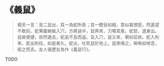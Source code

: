 # 《義鼠》

> 楊天一言：見二鼠出，其一為蛇所吞；其一瞪目如椒，意似甚恨怒，然遙望不敢前。蛇果腹蜿蜒入穴，方將過半，鼠奔來，力嚼其尾，蛇怒，退身出。鼠故便捷，欻然遁去，蛇追不及而返。及入穴，鼠又來，嚼如前狀。蛇入則來，蛇出則往，如是者久。蛇出，吐死鼠於地上。鼠來嗅之，啾啾如悼息，銜之而去。友人張歷友為作《義鼠行》。

TODO